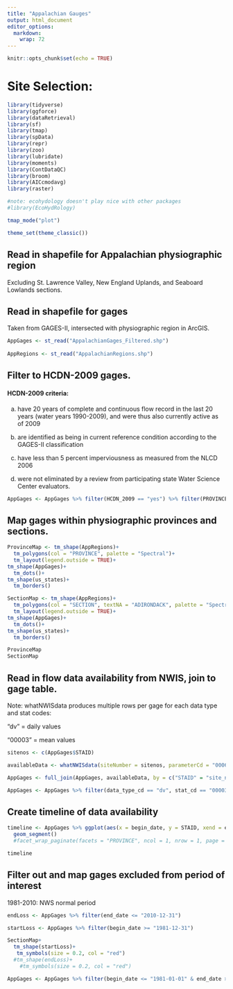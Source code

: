 ```yaml
---
title: "Appalachian Gauges"
output: html_document
editor_options: 
  markdown: 
    wrap: 72
---
```


```r
knitr::opts_chunk$set(echo = TRUE)
```

# Site Selection:

```r
library(tidyverse)
library(ggforce)
library(dataRetrieval)
library(sf)
library(tmap)
library(spData)
library(repr)
library(zoo)
library(lubridate)
library(moments)
library(ContDataQC)
library(broom)
library(AICcmodavg)
library(raster)

#note: ecohydology doesn't play nice with other packages
#library(EcoHydRology)

tmap_mode("plot")

theme_set(theme_classic())

```

## Read in shapefile for Appalachian physiographic region

Excluding St. Lawrence Valley, New England Uplands, and Seaboard
Lowlands sections.

## Read in shapefile for gages

Taken from GAGES-II, intersected with physiographic region in ArcGIS.

```r
AppGages <- st_read("AppalachianGages_Filtered.shp")
  
AppRegions <- st_read("AppalachianRegions.shp")
```

## Filter to HCDN-2009 gages.

#### HCDN-2009 criteria:

(a) have 20 years of complete and continuous flow record in the last 20
    years (water years 1990-2009), and were thus also currently active
    as of 2009

(b) are identified as being in current reference condition according to
    the GAGES-II classification

(c) have less than 5 percent imperviousness as measured from the NLCD
    2006

(d) were not eliminated by a review from participating state Water
    Science Center evaluators.

```r
AppGages <- AppGages %>% filter(HCDN_2009 == "yes") %>% filter(PROVINCE != "NEW ENGLAND" & PROVINCE != "ADIRONDACK" & SECTION != "SOUTHERN NEW YORK" & SECTION != "CATSKILL")

```

## Map gages within physiographic provinces and sections.

```r
ProvinceMap <- tm_shape(AppRegions)+
  tm_polygons(col = "PROVINCE", palette = "Spectral")+
  tm_layout(legend.outside = TRUE)+
tm_shape(AppGages)+
  tm_dots()+
tm_shape(us_states)+
  tm_borders()

SectionMap <- tm_shape(AppRegions)+
  tm_polygons(col = "SECTION", textNA = "ADIRONDACK", palette = "Spectral")+
  tm_layout(legend.outside = TRUE)+
tm_shape(AppGages)+
  tm_dots()+
tm_shape(us_states)+
  tm_borders()

ProvinceMap
SectionMap
```

## Read in flow data availability from NWIS, join to gage table.

Note: whatNWISdata produces multiple rows per gage for each data type
and stat codes:

"dv" = daily values

"00003" = mean values

```r
sitenos <- c(AppGages$STAID)

availableData <- whatNWISdata(siteNumber = sitenos, parameterCd = "00060")

AppGages <- full_join(AppGages, availableData, by = c("STAID" = "site_no"))

AppGages <- AppGages %>% filter(data_type_cd == "dv", stat_cd == "00003")

```

## Create timeline of data availability

```r

timeline <- AppGages %>% ggplot(aes(x = begin_date, y = STAID, xend = end_date, yend = STAID))+
  geom_segment()
  #facet_wrap_paginate(facets = "PROVINCE", ncol = 1, nrow = 1, page = 1:5, scales = "free")

timeline
```

## Filter out and map gages excluded from period of interest

1981-2010: NWS normal period

```r
endLoss <- AppGages %>% filter(end_date <= "2010-12-31")

startLoss <- AppGages %>% filter(begin_date >= "1981-12-31")

SectionMap+
  tm_shape(startLoss)+
   tm_symbols(size = 0.2, col = "red")
  #tm_shape(endLoss)+
    #tm_symbols(size = 0.2, col = "red")

AppGages <- AppGages %>% filter(begin_date <= "1981-01-01" & end_date >= "2010-12-31")
```
